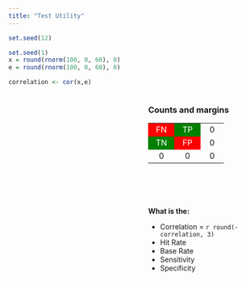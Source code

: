 ```yaml
---
title: "Test Utility"
---
```



```r
set.seed(12)

set.seed(1)
x = round(rnorm(100, 0, 60), 0)
e = round(rnorm(100, 0, 60), 0)

correlation <- cor(x,e)
```


<script src="https://cdnjs.cloudflare.com/ajax/libs/p5.js/0.7.1/p5.min.js"></script>
<script src="https://cdnjs.cloudflare.com/ajax/libs/p5.js/0.7.1/addons/p5.dom.min.js"></script>
<script src="https://cdnjs.cloudflare.com/ajax/libs/p5.js/0.7.1/addons/p5.sound.min.js"></script>



<script>
let sketch = function(p) {

p.setup = function() {

  p.createCanvas(400, 400);
  p.background('white');

  }

p.draw = function() {

  let a = 1;
  let b = 1 - a;
    
  let w = 400;
  let h = 400;

  let tm = 10;
  let lm = 20;
  let rm = 10;
  let bm = 20;  
  
  let x = [`r x`];
  let e = [`r e`];
  let y = a * x + b * e;
  
  x = x + 200;
  y = y + 200;
    
  p.stroke('black');
  p.strokeWeight(2);
    
  p.rect(lm, tm, w-(lm+rm), h-(tm+bm) );
  
  
  // set axis labels
  // apply rotation only to text hence push and pop
  
  p.push();
  p.strokeWeight(0);
  p.stroke('black');
  p.text('Predictor', w/2, h);
  
  p.translate(10, h/2);
  p.rotate(3.1415/-2);
  p.text('Criterion',0,0);
  p.pop();
    
  // determine if mouse is within plot area
    
  let mX = p.mouseX;
  let mY = p.mouseY; 

        if (mX < w-rm && mX > lm && 
            mY < h-bm && mY > tm) {  
        
        p.strokeWeight(2);
        
        p.fill("red");
        p.rect(lm, tm, mX-lm, mY-tm);
        p.fill("green");
        p.rect(w-rm, tm, mX-w+rm, mY-tm);
        p.fill("green");
        p.rect(lm, h-bm, mX-lm, mY-h+bm);
        p.fill("red");
        p.rect(w-rm, h-bm, mX-w+rm, mY-h+bm);
        
      let FN = 0; // tl
      let TP = 0; // tr
      let TN = 0; // bl
      let FP = 0; // br
      
      for (let i = -1; i <= x.length; i++) {
      
         if(x[i] <= mX && y[i] >  mY) { TN++ } // TN
         if(x[i] <= mX && y[i] <= mY) { FN++ } // FN
         if(x[i] >  mX && y[i] >  mY) { FP++ } // FP
         if(x[i] >  mX && y[i] <= mY) { TP++ } // TP
      
      }
    
     document.getElementById('FN').innerHTML = FN;
     document.getElementById('TP').innerHTML = TP;  
     document.getElementById('TN').innerHTML = TN;  
     document.getElementById('FP').innerHTML = FP;
     
     document.getElementById('r1').innerHTML = FN + TP;
     document.getElementById('r2').innerHTML = TN + FP;  
     document.getElementById('c1').innerHTML = FN + TN;  
     document.getElementById('c2').innerHTML = TP + FP;
     document.getElementById('to').innerHTML = 100; 
     
     document.getElementById('HR').innerHTML = (TP + TN) / 100;
     document.getElementById('BR').innerHTML = (FN + TP) / 100;
     document.getElementById('SEN').innerHTML = (TP / (TP + FN)).toFixed(2);
     document.getElementById('SPE').innerHTML = (TN / (TN + FP)).toFixed(2);

        } // end mouse over   
  
  p.stroke('black');
  p.strokeWeight(5);
        
  let i = 0;
  while (i <= 100) {
  p.point(x[i], y[i]);
  i = i +1;
  }
    
}

}

new p5(sketch, 'container');
</script>

<div style="width:100%;">

<div id='container' style="float:left;"></div>

<div style="float:right; width: 45%;">

### Counts and margins

<table style="width: 150px; height:150px; text-align:center;">
<tr>
<td style="background-color:red;   width: 50px; color:white;" id="FN">FN</td>
<td style="background-color:green; width: 50px; color:white;" id="TP">TP</td>
<td style="width: 50px;" id="r1">0</td>
</tr>
<tr>
<td style="background-color:green; width: 50px; color:white;" id="TN">TN</td>
<td style="background-color:red;   width: 50px; color:white;" id="FP">FP</td>
<td style="width: 50px;" id="r2">0</td>
</tr>
<tr>
<td style="width: 50px;" id="c1">0</td>
<td style="width: 50px;" id="c2">0</td>
<td style="width: 50px;" id="to">0</td>
</tr>
</table>

**What is the:**

* Correlation = `r round(-correlation, 3)`
* Hit Rate <span id="HR"></span>
* Base Rate <span id="BR"></span>
* Sensitivity <span id="SEN"></span>
* Specificity <span id="SPE"></span>


</div>
</div>